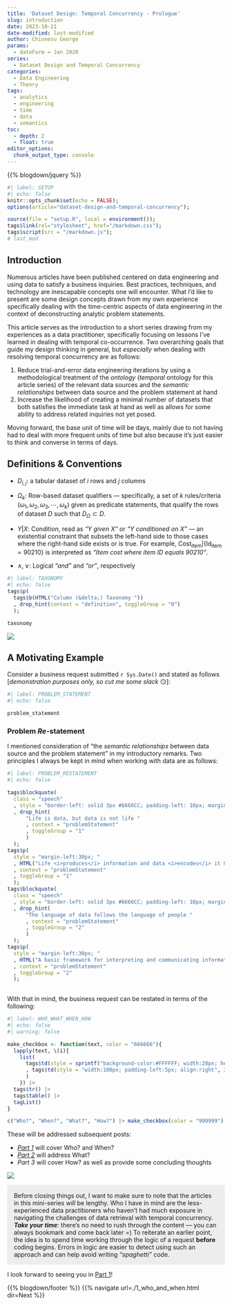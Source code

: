 ```yaml
---
title: 'Dataset Design: Temporal Concurrency - Prologue'
slug: introduction
date: 2023-10-21
date-modified: last-modified
author: Chionesu George
params:
  - dateForm = Jan 2020
series: 
  - Dataset Design and Temporal Concurrency
categories:
  - Data Engineering
  - Theory
tags:
  - analytics
  - engineering
  - time
  - data
  - semantics
toc:
  - depth: 2
  - float: true
editor_options: 
  chunk_output_type: console
---
```


{{% blogdown/jquery %}}

```r
#| label: SETUP
#| echo: false
knitr::opts_chunk$set(echo = FALSE);
options(article="dataset-design-and-temporal-concurrency");

source(file = "setup.R", local = environment());
tags$link(rel="stylesheet", href="/markdown.css");
tags$script(src = "/markdown.js");
# last_mod
```

## Introduction

Numerous articles have been published centered on data engineering and using data to satisfy a business inquiries.  Best practices, techniques, and technology are inescapable concepts one will encounter.  What I'd like to present are some design concepts drawn from my own experience specifically dealing with the time-centric aspects of data engineering in the context of deconstructing analytic problem statements.

This article serves as the introduction to a short series drawing from my experiences as a data practitioner, specifically focusing on lessons I've learned in dealing with temporal co-occurrence.  Two overarching goals that guide my design thinking in general, but *especially* when dealing with resolving temporal concurrency are as follows:

1. Reduce trial-and-error data engineering iterations by using a methodological treatment of the _ontology_ (*temporal* ontology for this article series) of the relevant data sources and the *semantic relationships* between data source and the problem statement at hand
2. Increase the likelihood of creating a minimal number of datasets that both satisfies the immediate task at hand as well as allows for some ability to address related inquiries not yet posed.

Moving forward, the base unit of time will be days, mainly due to not having had to deal with more frequent units of time but also because it's just easier to think and converse in terms of days.

## Definitions & Conventions

- [ $D_{i,j}$ ]{.def_sym}: a tabular dataset of $i$ rows and $j$ columns

- [ $Ω_k$ ]{.def_sym}: Row-based dataset qualifiers &mdash; specifically, a set of $k$ rules/criteria $(ω_1, \omega_2, \omega_3, \cdots, \omega_k)$ given as predicate statements, that qualify the rows of dataset $D$ such that $D_\Omega\subset D$.  
 
- [ $Y|X$ ]{.def_sym}: Condition, read as *"Y given X"* or *"Y conditioned on X"* &mdash; an existential constraint that subsets the left-hand side to those cases where the right-hand side exists or is true. For example, $\text{Cost}_\text{item}|\big\{\text{Id}_\text{item}=90210\big\}$ is interpreted as *"Item cost where item ID equals 90210"*.
   
- [ $∧, ∨$ ]{.def_sym}: Logical *"and"* and *"or"*, respectively

```r
#| label: TAXONOMY
#| echo: false
tags$p(
  tags$b(HTML("Column (&delta;) Taxonomy "))
  , drop_hint(context = "definition", toggleGroup = "0")
  );

taxonomy
```

![](/decorative_line.png){.decorative-line}

## A Motivating Example {.tabset .tabset-fade}

Consider a business request submitted `r Sys.Date()` and stated as follows [*demonstration purposes only, so cut me some slack*  &#128527;]:

```r
#| label: PROBLEM_STATEMENT
#| echo: false

problem_statement
```
  
### Problem *Re*-statement

I mentioned consideration of ["the *semantic relationships* between data source and the problem statement"]{.speech} in my introductory remarks. Two principles I always be kept in mind when working with data are as follows: 

```r
#| label: PROBLEM_RESTATEMENT
#| echo: false

tags$blockquote(
  class = "speech"
  , style = "border-left: solid 3px #6666CC; padding-left: 10px; margin-left: 0px; "
  , drop_hint(
      "Life is data, but data is not life "
      , context = "problemStatement"
      , toggleGroup = "1"
      )
  );
tags$p(
  style = "margin-left:30px; "
  , HTML("Life <i>produces</i> information and data <i>encodes</i> it &mdash; <i>always</i> with a loss of information. In the reverse direction, data must be interpreted back to the real-world in order to be considered information precisely because it ties back to the real-world. This semantic map should always be kept in mind.")
  , context = "problemStatement"
  , toggleGroup = "1"
  );
tags$blockquote(
  class = "speech"
  , style = "border-left: solid 3px #6666CC; padding-left: 10px; margin-left: 0px; "
  , drop_hint(
      "The language of data follows the language of people "
      , context = "problemStatement"
      , toggleGroup = "2"
      )
  );
tags$p(
  style = "margin-left:30px; "
  , HTML("A basic framework for interpreting and communicating information is <i>language</i>. Language involves syntax and structure to make distinctions among information and provide meaning on the basis of those distinctions.  Since data encodes information, it loosely follows the semantics and syntax of human language.")
  , context = "problemStatement"
  , toggleGroup = "2"
  );
  
```

With that in mind, the business request can be restated in terms of the following:

```r
#| label: WHO_WHAT_WHEN_HOW
#| echo: false
#| warning: false

make_checkbox <- function(text, color = "666666"){
  lapply(text, \(i){
    list(
      tags$td(style = sprintf("background-color:#FFFFFF; width:20px; height:20px; border:outset #%s 2px; ", color))
      , tags$td(style = "width:100px; padding-left:5px; align:right", i)
      )
    }) |>
  tags$tr() |>
  tags$table() |>
  tagList()
}

c("Who?", "When?", "What?", "How?") |> make_checkbox(color = "999999")
```

These will be addressed subsequent posts:

- _[Part 1](../who-and-when){target="_blank"}_ will cover [Who?]{.speech} and [When?]{.speech}
- _[Part 2](../what){target="_blank"}_ will address [What?]{.speech}
- _Part 3_ will cover [How?]{.speech} as well as provide some concluding thoughts

![](/decorative_line.png){.decorative-line}

[Before closing things out, I want to make sure to note that the articles in this mini-series *will* be lengthy.  Who I have in mind are the less-experienced data practitioners who haven't had much exposure in navigating the challenges of data retrieval with temporal concurrency. ***Take your time***: there's no need to rush through the content &mdash; you can always bookmark and come back later =) To reiterate an earlier point, the idea is to spend time working through the logic of a request **before** coding begins. Errors in logic are easier to detect using such an approach and can help avoid writing *"spaghetti"* code.]{.speech style="display:block; padding: 1.1em; font-size:1em; background-color:#CCCCCC55;"}

I look forward to seeing you in [Part 1](../who-and-when)!

{{% blogdown/footer %}} {{% navigate url=./1_who_and_when.html dir=Next %}}
